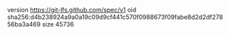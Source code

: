 version https://git-lfs.github.com/spec/v1
oid sha256:d4b238924a9a0a19c09d9cf441c570f0988673f09fabe8d2d2df27856ba3a469
size 45736

